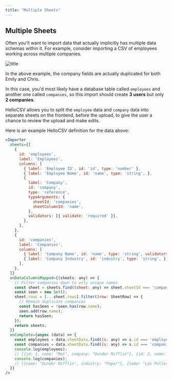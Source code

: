 ```yaml
---
title: "Multiple Sheets"
---
```


## Multiple Sheets

Often you'll want to import data that actually implicitly has multiple data schemas within it. For example, consider importing a CSV of employees working across multiple companies.

![title](/images/multiple-sheets.png)

In the above example, the company fields are actually duplicated for both Emily and Chris.

In this case, you'd most likely have a database table called `employees` and another one called `companies`, so this import should create **3 users** but only **2 companies**.

HelloCSV allows you to split the `employee` data and `company` data into separate sheets on the frontend, before the upload, to give the user a chance to review the upload and make edits.

Here is an example HelloCSV definition for the data above:

```jsx
<Importer
  sheets={[
    {
      id: 'employees',
      label: 'Employees',
      columns: [
        { label: 'Employee ID', id: 'id', type: 'number' },
        { label: 'Employee Name', id: 'name', type: 'string', },
        {
          label: 'Company',
          id: 'company',
          type: 'reference',
          typeArguments: {
            sheetId: 'companies',
            sheetColumnId: 'name',
          },
          validators: [{ validate: 'required' }],
        },
      ],
    },
    {
      id: 'companies',
      label: 'Companies',
      columns: [
        { label: 'Company Name', id: 'name', type: 'string', validators: [{ validate: 'required' }], },
        { label: 'Company Industry', id: 'industry', type: 'string', },
      ],
    },
  ]}
  onDataColumnsMapped={(sheets: any) => {
    // Filter companies down to only unique names
    const sheet = sheets.find((sheet: any) => sheet.sheetId === 'companies')!;
    const seen = new Set();
    sheet.rows = [...sheet.rows].filter((row: SheetRow) => {
      // Remove duplicate companies
      const hasSeen = !seen.has(row.name);
      seen.add(row.name);
      return hasSeen;
    });
    return sheets;
  }}
  onComplete={async (data) => {
    const employees = data.sheetData.find((s: any) => s.id === 'employees');
    const companies = data.sheetData.find((s: any) => s.id === 'companies');
    console.log(employees);
    // [{id: 1, name: "Mat", company: "Dunder Mifflin"}, {id: 2, name: "Emily", company: "Los Pollos Hermanos"}, {id: 3, name: "Chris", company: "Los Pollos Hermanos"}]
    console.log(companies);
    // [{name: "Dunder Mifflin", industry: "Paper"}, {name: "Los Pollos Hermanos", industry: "Food & Beverage"}]
  }}
/>
```

